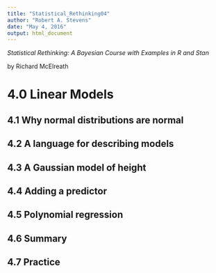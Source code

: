 ```yaml
---
title: "Statistical_Rethinking04"
author: "Robert A. Stevens"
date: "May 4, 2016"
output: html_document
---
```


*Statistical Rethinking: A Bayesian Course with Examples in R and Stan*

by Richard McElreath

# 4.0 Linear Models  

## 4.1 Why normal distributions are normal  

## 4.2 A language for describing models  

## 4.3 A Gaussian model of height  

## 4.4 Adding a predictor  

## 4.5 Polynomial regression  

## 4.6 Summary  

## 4.7 Practice  

